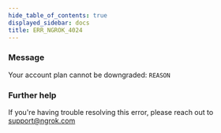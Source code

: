 ```yaml
---
hide_table_of_contents: true
displayed_sidebar: docs
title: ERR_NGROK_4024
---
```


### Message

Your account plan cannot be downgraded: `REASON`

<ErrorDetails />

### Further help

If you're having trouble resolving this error, please reach out to [support@ngrok.com](mailto:support@ngrok.com?subject=Help%20with%20ERR_NGROK_4024)
